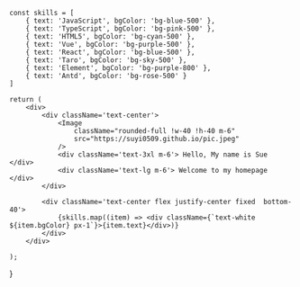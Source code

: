 

    const skills = [
        { text: 'JavaScript', bgColor: 'bg-blue-500' },
        { text: 'TypeScript', bgColor: 'bg-pink-500' },
        { text: 'HTML5', bgColor: 'bg-cyan-500' },
        { text: 'Vue', bgColor: 'bg-purple-500' },
        { text: 'React', bgColor: 'bg-blue-500' },
        { text: 'Taro', bgColor: 'bg-sky-500' },
        { text: 'Element', bgColor: 'bg-purple-800' },
        { text: 'Antd', bgColor: 'bg-rose-500' }
    ]

    return (
        <div>
            <div className='text-center'>
                <Image
                    className="rounded-full !w-40 !h-40 m-6"
                    src="https://suyi0509.github.io/pic.jpeg"
                />
                <div className='text-3xl m-6'> Hello, My name is Sue </div>
                <div className='text-lg m-6'> Welcome to my homepage </div>
            </div>

            <div className='text-center flex justify-center fixed  bottom-40'>
                {skills.map((item) => <div className={`text-white ${item.bgColor} px-1`}>{item.text}</div>)}
            </div>
        </div>

    );
}
